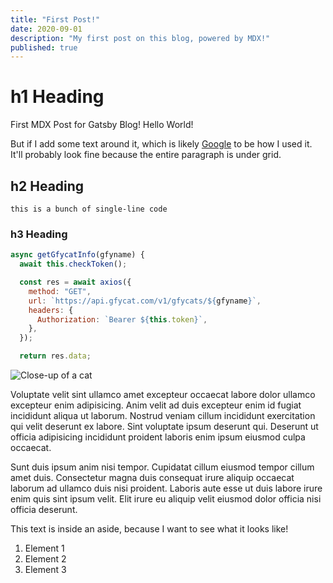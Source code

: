 ```yaml
---
title: "First Post!"
date: 2020-09-01
description: "My first post on this blog, powered by MDX!"
published: true
---
```


# h1 Heading

First MDX Post for Gatsby Blog! Hello World!

But if I add some text around it, which is likely [Google](https://google.com) to be how I used it. It'll probably look fine because the entire paragraph is under grid.

## h2 Heading

`this is a bunch of single-line code`

### h3 Heading

```js:title=example-file.js
async getGfycatInfo(gfyname) {
  await this.checkToken();

  const res = await axios({
    method: "GET",
    url: `https://api.gfycat.com/v1/gfycats/${gfyname}`,
    headers: {
      Authorization: `Bearer ${this.token}`,
    },
  });

  return res.data;
```

![Close-up of a cat](./close-up-of-cat.jpg)

Voluptate velit sint ullamco amet excepteur occaecat labore dolor ullamco excepteur enim adipisicing. Anim velit ad duis excepteur enim id fugiat incididunt aliqua ut laborum. Nostrud veniam cillum incididunt exercitation qui velit deserunt ex labore. Sint voluptate ipsum deserunt qui. Deserunt ut officia adipisicing incididunt proident laboris enim ipsum eiusmod culpa occaecat.

Sunt duis ipsum anim nisi tempor. Cupidatat cillum eiusmod tempor cillum amet duis. Consectetur magna duis consequat irure aliquip occaecat laborum ad ullamco duis nisi proident. Laboris aute esse ut duis labore irure enim quis sint ipsum velit. Elit irure eu aliquip velit eiusmod dolor officia nisi officia deserunt.

<aside>This text is inside an aside, because I want to see what it looks like!</aside>

1. Element 1
2. Element 2
3. Element 3